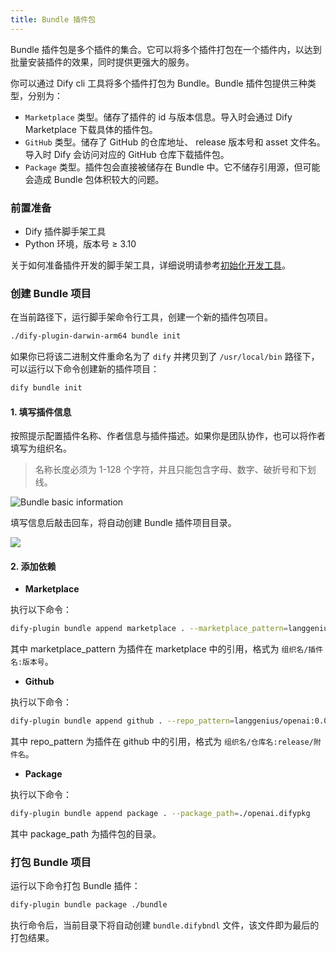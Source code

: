 ```yaml
---
title: Bundle 插件包
---
```



Bundle 插件包是多个插件的集合。它可以将多个插件打包在一个插件内，以达到批量安装插件的效果，同时提供更强大的服务。

你可以通过 Dify cli 工具将多个插件打包为 Bundle。Bundle 插件包提供三种类型，分别为：

* `Marketplace` 类型。储存了插件的 id 与版本信息。导入时会通过 Dify Marketplace 下载具体的插件包。
* `GitHub` 类型。储存了 GitHub 的仓库地址、 release 版本号和 asset 文件名。导入时 Dify 会访问对应的 GitHub 仓库下载插件包。
* `Package` 类型。插件包会直接被储存在 Bundle 中。它不储存引用源，但可能会造成 Bundle 包体积较大的问题。

### 前置准备

* Dify 插件脚手架工具
* Python 环境，版本号 ≥ 3.10

关于如何准备插件开发的脚手架工具，详细说明请参考[初始化开发工具](/en/initialize-development-tools)。

### 创建 Bundle 项目

在当前路径下，运行脚手架命令行工具，创建一个新的插件包项目。

```bash
./dify-plugin-darwin-arm64 bundle init
```

如果你已将该二进制文件重命名为了 `dify` 并拷贝到了 `/usr/local/bin` 路径下，可以运行以下命令创建新的插件项目：

```bash
dify bundle init
```

#### 1. 填写插件信息

按照提示配置插件名称、作者信息与插件描述。如果你是团队协作，也可以将作者填写为组织名。

> 名称长度必须为 1-128 个字符，并且只能包含字母、数字、破折号和下划线。

![Bundle basic information](https://assets-docs.dify.ai/2024/12/03a1c4cdc72213f09523eb1b40832279.png)

填写信息后敲击回车，将自动创建 Bundle 插件项目目录。

![](https://assets-docs.dify.ai/2024/12/356d1a8201fac3759bf01ee64e79a52b.png)

#### 2. 添加依赖

* **Marketplace**

执行以下命令：

```bash
dify-plugin bundle append marketplace . --marketplace_pattern=langgenius/openai:0.0.1
```

其中 marketplace\_pattern 为插件在 marketplace 中的引用，格式为 `组织名/插件名:版本号`。

* **Github**

执行以下命令：

```bash
dify-plugin bundle append github . --repo_pattern=langgenius/openai:0.0.1/openai.difypkg
```

其中 repo\_pattern 为插件在 github 中的引用，格式为 `组织名/仓库名:release/附件名`。

* **Package**

执行以下命令：

```bash
dify-plugin bundle append package . --package_path=./openai.difypkg
```

其中 package\_path 为插件包的目录。

### 打包 Bundle 项目

运行以下命令打包 Bundle 插件：

```bash
dify-plugin bundle package ./bundle
```

执行命令后，当前目录下将自动创建 `bundle.difybndl` 文件，该文件即为最后的打包结果。
